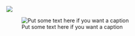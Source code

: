 ![](https://www.r-project.org/Rlogo.png)

![Put some text here if you want a caption](https://www.r-project.org/Rlogo.png)
